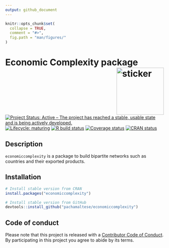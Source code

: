 ```yaml
---
output: github_document
---
```


<!-- README.md is generated from README.Rmd. Please edit that file -->

```r
knitr::opts_chunk$set(
  collapse = TRUE,
  comment = "#>",
  fig.path = "man/figures/"
)
```

# Economic Complexity package <img src="https://pachamaltese.github.io/economiccomplexity/hexicon.svg" width=150 align="right" alt="sticker"/>

[![Project Status: Active – The project has reached a stable, usable state and is being actively developed.](https://www.repostatus.org/badges/latest/active.svg)](https://www.repostatus.org/#active)
[![Lifecycle: maturing](https://img.shields.io/badge/lifecycle-maturing-blue.svg)](https://www.tidyverse.org/lifecycle/#maturing)
[![R build status](https://github.com/pachamaltese/economiccomplexity/workflows/R-CMD-check/badge.svg)](https://github.com/pachamaltese/economiccomplexity/actions?workflow=R-CMD-check)
[![Coverage status](https://codecov.io/gh/pachamaltese/economiccomplexity/branch/master/graph/badge.svg)](https://codecov.io/github/pachamaltese/economiccomplexity?branch=master)
[![CRAN status](https://www.r-pkg.org/badges/version/economiccomplexity)](https://cran.r-project.org/package=economiccomplexity)

## Description

`economiccomplexity` is a package to build  bipartite networks such as countries
and their exported products.

## Installation

```r
# Install stable version from CRAN
install.packages("economiccomplexity")

# Install stable version from GitHub
devtools::install_github("pachamaltese/economiccomplexity")
```

## Code of conduct

Please note that this project is released with a [Contributor Code of Conduct](https://pachamaltese.github.io/economiccomplexity/CODE_OF_CONDUCT.html).
By participating in this project you agree to abide by its terms.
